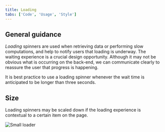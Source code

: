 ```yaml
---
title: Loading
tabs: ['Code', 'Usage', 'Style']
---
```


## General guidance

_Loading_ spinners are used when retrieving data or performing slow computations, and help to notify users that loading is underway. The waiting experience is a crucial design opportunity. Although it may not be obvious what is occurring on the back-end, we can communicate clearly to reassure the user that progress is happening.

It is best practice to use a loading spinner whenever the wait time is anticipated to be longer than three seconds.

<!-- <p>Adopted from the <a href="https://www.ibm.com/design/language/experience/animation/elements/" target="_blank">IBM Design Language Animation Library:</a></p>

> “The rhythmic oscillations of tape reels in motion got us thinking about a user’s waiting experience. If a user watches search results load, showing the machine at work relays a sense of efficiency. The swift and even balance of the spinning circles indicates that progress is being made.”

![Small loader](images/loading.gif)

-->

## Size

Loading spinners may be scaled down if the loading experience is contextual to a certain item on the page.

![Small loader](images/loading-usage-2.png)
